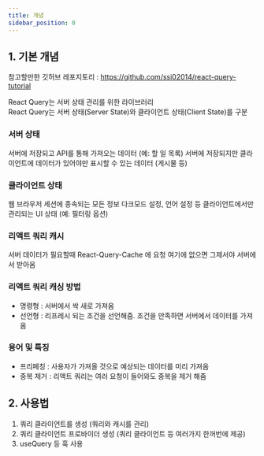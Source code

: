 ```yaml
---
title: 개념
sidebar_position: 0
---
```


## 1. 기본 개념

참고할만한 깃허브 레포지토리 : https://github.com/ssi02014/react-query-tutorial

React Query는 서버 상태 관리를 위한 라이브러리<br/>
React Query는 서버 상태(Server State)와 클라이언트 상태(Client State)를 구분

### 서버 상태
서버에 저장되고 API를 통해 가져오는 데이터 (예: 할 일 목록)
서버에 저장되지만 클라이언트에 데이터가 있어야만 표시할 수 있는 데이터 (게시물 등)

### 클라이언트 상태
웹 브라우저 세션에 종속되는 모든 정보
다크모드 설정, 언어 설정 등
클라이언트에서만 관리되는 UI 상태 (예: 필터링 옵션)

### 리액트 쿼리 캐시
서버 데이터가 필요할때 React-Query-Cache 에 요청
여기에 없으면 그제서야 서버에서 받아옴

### 리액트 쿼리 캐싱 방법
- 명령형 : 서버에서 싹 새로 가져옴
- 선언형 : 리프레시 되는 조건을 선언해줌. 조건을 만족하면 서버에서 데이터를 가져옴

### 용어 및 특징
- 프리페칭 : 사용자가 가져올 것으로 예상되는 데이터를 미리 가져옴
- 중복 제거 : 리액트 쿼리는 여러 요청이 들어와도 중복을 제거 해줌


## 2. 사용법
1. 쿼리 클라이언트를 생성 (쿼리와 캐시를 관리)
2. 쿼리 클라이언트 프로바이더 생성 (쿼리 클라이언트 등 여러가지 한꺼번에 제공)
3. useQuery 등 훅 사용